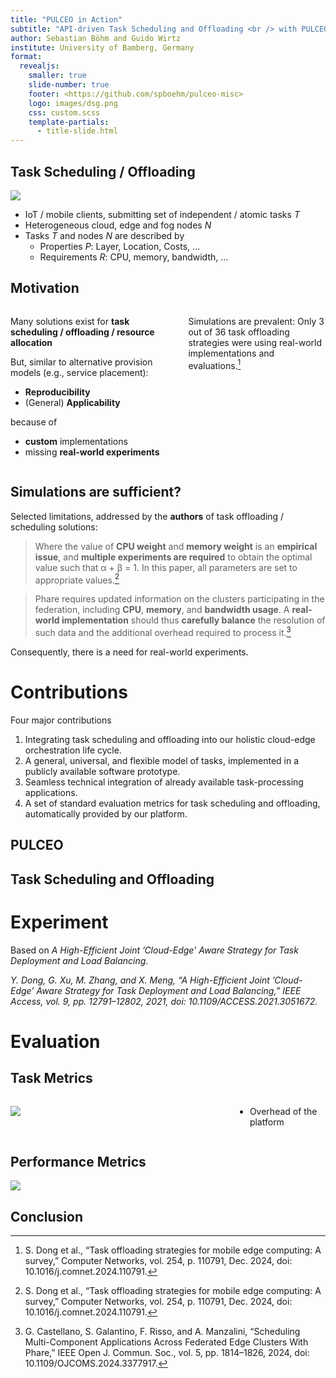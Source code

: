 ```yaml
---
title: "PULCEO in Action"
subtitle: "API-driven Task Scheduling and Offloading <br /> with PULCEO: An Extension"
author: Sebastian Böhm and Guido Wirtz
institute: University of Bamberg, Germany
format: 
  revealjs:
    smaller: true
    slide-number: true
    footer: <https://github.com/spboehm/pulceo-misc>
    logo: images/dsg.png
    css: custom.scss
    template-partials:
      - title-slide.html
---
```


## Task Scheduling / Offloading {.smaller}

![](figures/task-offloading.drawio.svg)


- IoT / mobile clients, submitting set of independent / atomic tasks $T$
- Heterogeneous cloud, edge and fog nodes $N$
- Tasks $T$ and nodes $N$ are described by 
  - Properties $P$: Layer, Location, Costs, ... 
  - Requirements $R$: CPU, memory, bandwidth, ...

## Motivation

::: columns
::: {.column width="60%"}

Many solutions exist for **task scheduling / offloading / resource allocation**

But, similar to alternative provision models (e.g., service placement):

-   **Reproducibility**
-   (General) **Applicability**

because of

-   **custom** implementations
-   missing **real-world experiments**
:::

::: {.column width="50%"}
Simulations are prevalent: Only 3 out of 36 task offloading strategies were using real-world implementations and evaluations.[^1]
:::
:::

[^1]: S. Dong et al., “Task offloading strategies for mobile edge computing: A survey,” Computer Networks, vol. 254, p. 110791, Dec. 2024, doi: 10.1016/j.comnet.2024.110791.

## Simulations are sufficient?

Selected limitations, addressed by the **authors** of task offloading / scheduling solutions:

> Where the value of **CPU weight** and **memory weight** is an **empirical issue**, and **multiple experiments are required** to obtain the optimal value such that α + β = 1. In this paper, all parameters are set to appropriate values.[^1]

> Phare requires updated information on the clusters participating in the federation,
including **CPU**, **memory**, and **bandwidth usage**. A **real-world implementation** should thus **carefully balance** the resolution of such data and the additional overhead required to process it.[^2]

[^2]: G. Castellano, S. Galantino, F. Risso, and A. Manzalini, “Scheduling Multi-Component Applications Across Federated Edge Clusters With Phare,” IEEE Open J. Commun. Soc., vol. 5, pp. 1814–1826, 2024, doi: 10.1109/OJCOMS.2024.3377917.

Consequently, there is a need for real-world experiments.

# Contributions

Four major contributions

1. Integrating task scheduling and offloading into our holistic cloud-edge orchestration life cycle.
2. A general, universal, and flexible model of tasks, implemented in a publicly available software prototype.
3. Seamless technical integration of already available task-processing applications.
4. A set of standard evaluation metrics for task scheduling and offloading, automatically provided by our
platform.

## PULCEO



## Task Scheduling and Offloading

# Experiment

Based on *A High-Efficient Joint ’Cloud-Edge’ Aware Strategy for Task Deployment and Load Balancing*.

*Y. Dong, G. Xu, M. Zhang, and X. Meng, “A High-Efficient Joint ’Cloud-Edge’ Aware Strategy for Task Deployment and Load Balancing,” IEEE Access, vol. 9, pp. 12791–12802, 2021, doi: 10.1109/ACCESS.2021.3051672.*

# Evaluation

## Task Metrics

::: columns
::: {.column width="70%"}
![](plots/task_metrics.pdf.svg)
:::

::: {.column width="30%"}
- Overhead of the platform
:::
:::

## Performance Metrics

![](plots/performance_metrics.pdf.svg)

## Conclusion
